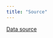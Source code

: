 ```yaml
---
title: "Source"
---
```



[Data source](https://www.kaggle.com/datasets/tobycrabtree/nfl-scores-and-betting-data)